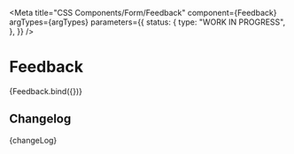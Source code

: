
<Meta
  title="CSS Components/Form/Feedback"
  component={Feedback}
  argTypes={argTypes}
  parameters={{
    status: {
      type: "WORK IN PROGRESS",
    },
  }}
/>

# Feedback

<Canvas>
  <Story name="Feedback" args={defaultArgs}>
    {Feedback.bind({})}
  </Story>
</Canvas>

<ArgsTable story="Feedback" />

## Changelog

<Description>{changeLog}</Description>
